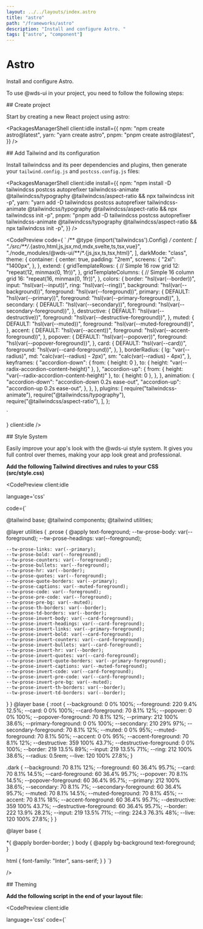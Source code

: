 ```yaml
---
layout: ../../layouts/index.astro
title: "astro"
path: "/frameworks/astro"
description: "Install and configure Astro. "
tags: ["astro", "component"]
---
```




<Steps client:idle >

# Astro

Install and configure Astro.

To use @wds-ui in your project, you need to follow the following steps:

<Step client:idle >
## Create project

</Step>

Start by creating a new React project using astro:

<PackagesManagerShell
  client:idle
  install={{
    npm: "npm create astro@latest",
    yarn: "yarn create astro",
    pnpm: "pnpm create astro@latest",
  }}
/>

<Step step={2} client:idle >
## Add Tailwind and its configuration

</Step>

Install tailwindcss and its peer dependencies and plugins, then generate your `tailwind.config.js` and `postcss.config.js` files:

<PackagesManagerShell
  client:idle
  install={{
    npm: "npm install -D tailwindcss postcss autoprefixer tailwindcss-animate @tailwindcss/typography @tailwindcss/aspect-ratio && npx tailwindcss init -p",
    yarn: "yarn add -D tailwindcss postcss autoprefixer tailwindcss-animate @tailwindcss/typography @tailwindcss/aspect-ratio && npx tailwindcss init -p",
    pnpm: "pnpm add -D tailwindcss postcss autoprefixer tailwindcss-animate @tailwindcss/typography @tailwindcss/aspect-ratio && npx tailwindcss init -p",
  }}
/>

<CodePreview code={
`
/** @type {import('tailwindcss').Config} */
  content: [
    "./src/**/*.{astro,html,js,jsx,md,mdx,svelte,ts,tsx,vue}",
    "./node_modules/@wds-ui/**/*.{js,jsx,ts,tsx,html}",
  ],
   darkMode: "class",
  theme: {
    container: {
      center: true,
      padding: "2rem",
      screens: {
        "2xl": "1400px",
      },
    },
    extend: {
      gridTemplateRows: {
        // Simple 16 row grid
        12: "repeat(12, minmax(0, 1fr))",
      },
      gridTemplateColumns: {
        // Simple 16 column grid
        16: "repeat(16, minmax(0, 1fr))",
      },
      colors: {
        border: "hsl(var(--border))",
        input: "hsl(var(--input))",
        ring: "hsl(var(--ring))",
        background: "hsl(var(--background))",
        foreground: "hsl(var(--foreground))",
        primary: {
          DEFAULT: "hsl(var(--primary))",
          foreground: "hsl(var(--primary-foreground))",
        },
        secondary: {
          DEFAULT: "hsl(var(--secondary))",
          foreground: "hsl(var(--secondary-foreground))",
        },
        destructive: {
          DEFAULT: "hsl(var(--destructive))",
          foreground: "hsl(var(--destructive-foreground))",
        },
        muted: {
          DEFAULT: "hsl(var(--muted))",
          foreground: "hsl(var(--muted-foreground))",
        },
        accent: {
          DEFAULT: "hsl(var(--accent))",
          foreground: "hsl(var(--accent-foreground))",
        },
        popover: {
          DEFAULT: "hsl(var(--popover))",
          foreground: "hsl(var(--popover-foreground))",
        },
        card: {
          DEFAULT: "hsl(var(--card))",
          foreground: "hsl(var(--card-foreground))",
        },
      },
      borderRadius: {
        lg: "var(--radius)",
        md: "calc(var(--radius) - 2px)",
        sm: "calc(var(--radius) - 4px)",
      },
      keyframes: {
        "accordion-down": {
          from: { height: 0 },
          to: { height: "var(--radix-accordion-content-height)" },
        },
        "accordion-up": {
          from: { height: "var(--radix-accordion-content-height)" },
          to: { height: 0 },
        },
      },
      animation: {
        "accordion-down": "accordion-down 0.2s ease-out",
        "accordion-up": "accordion-up 0.2s ease-out",
      },
    },
  },
  plugins: [
    require("tailwindcss-animate"),
    require("@tailwindcss/typography"),
    require("@tailwindcss/aspect-ratio"),
  ],
};

`

} client:idle />

<Step step={3} client:idle >
## Style System

</Step>

Easily improve your app's look with the @wds-ui style system. It gives you full control over themes, making your app look great and professional.

**Add the following Tailwind directives and rules to your CSS (src/style.css)**

<CodePreview client:idle

language='css'

code={`

@tailwind base;
@tailwind components;
@tailwind utilities;

@layer utilities {
.prose {
@apply text-foreground;
--tw-prose-body: var(--foreground);
--tw-prose-headings: var(--foreground);

    --tw-prose-links: var(--primary);
    --tw-prose-bold: var(--foreground);
    --tw-prose-counters: var(--foreground);
    --tw-prose-bullets: var(--foreground);
    --tw-prose-hr: var(--border);
    --tw-prose-quotes: var(--foreground);
    --tw-prose-quote-borders: var(--primary);
    --tw-prose-captions: var(--muted-foreground);
    --tw-prose-code: var(--foreground);
    --tw-prose-pre-code: var(--foreground);
    --tw-prose-pre-bg: var(--muted);
    --tw-prose-th-borders: var(--border);
    --tw-prose-td-borders: var(--border);
    --tw-prose-invert-body: var(--card-foreground);
    --tw-prose-invert-headings: var(--card-foreground);
    --tw-prose-invert-links: var(--primary-foreground);
    --tw-prose-invert-bold: var(--card-foreground);
    --tw-prose-invert-counters: var(--card-foreground);
    --tw-prose-invert-bullets: var(--card-foreground);
    --tw-prose-invert-hr: var(--border);
    --tw-prose-invert-quotes: var(--card-foreground);
    --tw-prose-invert-quote-borders: var(--primary-foreground);
    --tw-prose-invert-captions: var(--muted-foreground);
    --tw-prose-invert-code: var(--card-foreground);
    --tw-prose-invert-pre-code: var(--card-foreground);
    --tw-prose-invert-pre-bg: var(--muted);
    --tw-prose-invert-th-borders: var(--border);
    --tw-prose-invert-td-borders: var(--border);

}
}
@layer base {
:root {
--background: 0 0% 100%;
--foreground: 220 9.4% 12.5%;
--card: 0 0% 100%;
--card-foreground: 70 8.1% 12%;
--popover: 0 0% 100%;
--popover-foreground: 70 8.1% 12%;
--primary: 212 100% 38.6%;
--primary-foreground: 0 0% 100%;
--secondary: 210 29% 97%;
--secondary-foreground: 70 8.1% 12%;
--muted: 0 0% 95%;
--muted-foreground: 70 8.1% 50%;
--accent: 0 0% 95%;
--accent-foreground: 70 8.1% 12%;
--destructive: 359 100% 43.7%;
--destructive-foreground: 0 0% 100%;
--border: 219 13.5% 89%;
--input: 219 13.5% 71%;
--ring: 212 100% 38.6%;
--radius: 0.5rem;
--live: 120 100% 27.8%;
}

.dark {
--background: 70 8.1% 12%;
--foreground: 60 36.4% 95.7%;
--card: 70 8.1% 14.5%;
--card-foreground: 60 36.4% 95.7%;
--popover: 70 8.1% 14.5%;
--popover-foreground: 60 36.4% 95.7%;
--primary: 212 100% 38.6%;
--secondary: 70 8.1% 7%;
--secondary-foreground: 60 36.4% 95.7%;
--muted: 70 8.1% 14.5%;
--muted-foreground: 70 8.1% 45%;
--accent: 70 8.1% 18%;
--accent-foreground: 60 36.4% 95.7%;
--destructive: 359 100% 43.7%;
--destructive-foreground: 60 36.4% 95.7%;
--border: 222 13.9% 28.2%;
--input: 219 13.5% 71%;
--ring: 224.3 76.3% 48%;
--live: 120 100% 27.8%;
}
}

@layer base {

\*{
@apply border-border;
}
body {
@apply bg-background text-foreground;
}

html {
font-family: "Inter", sans-serif;
}
}
`}

/>

<Step step={4} client:idle >
## Theming

</Step>

**Add the following script in the end of your layout file:**

<CodePreview client:idle

language='css'
code={`

<script is:inline>
	const getThemePreference = () => {
		if (typeof localStorage !== 'undefined' && localStorage.getItem('theme')) {
			return localStorage.getItem('theme');
		}
		return window.matchMedia('(prefers-color-scheme: dark)').matches ? 'dark' : 'light';
	};
	const isDark = getThemePreference() === 'dark';
	document.documentElement.classList[isDark ? 'add' : 'remove']('dark');
 
	if (typeof localStorage !== 'undefined') {
		const observer = new MutationObserver(() => {
			const isDark = document.documentElement.classList.contains('dark');
			localStorage.setItem('theme', isDark ? 'dark' : 'light');
		});
		observer.observe(document.documentElement, { attributes: true, attributeFilter: ['class'] });
	}
  <script >
`}

/>

<Step step={5} client:idle >
## Install @astrojs/react

</Step>


Run the following from your project directory and follow the prompts:

<PackagesManagerShell
  client:idle
  install={{
    npm: "npx astro add react",
    yarn: "yarn astro add react",
    pnpm: "pnpm astro add react",
  }}
/>


<Step step={6} client:idle >
## That's it

</Step>

You can now use @wds-ui components in your project.


<ComponentPreview name="theme-toggle" client:idle />



[more react components](/components/button)

</Steps>
























